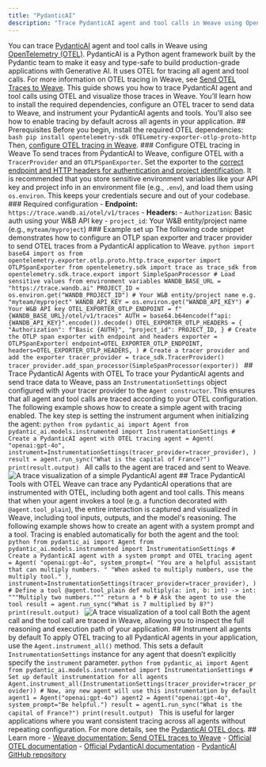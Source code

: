 ```yaml
---
title: "PydanticAI"
description: "Trace PydanticAI agent and tool calls in Weave using OpenTelemetry"
---
```

You can trace [PydanticAI](https://ai.pydantic.dev/) agent and tool calls in Weave using [OpenTelemetry (OTEL)](https://opentelemetry.io/). PydanticAI is a Python agent framework built by the Pydantic team to make it easy and type-safe to build production-grade applications with Generative AI. It uses OTEL for tracing all agent and tool calls. <Tip> For more information on OTEL tracing in Weave, see [Send OTEL Traces to Weave](../tracking/otel.mdx). </Tip> This guide shows you how to trace PydanticAI agent and tool calls using OTEL and visualize those traces in Weave. You’ll learn how to install the required dependencies, configure an OTEL tracer to send data to Weave, and instrument your PydanticAI agents and tools. You’ll also see how to enable tracing by default across all agents in your application. ## Prerequisites Before you begin, install the required OTEL dependencies: ```bash pip install opentelemetry-sdk OTELemetry-exporter-otlp-proto-http ``` Then, [configure OTEL tracing in Weave](#configure-otel-tracing-in-weave). ### Configure OTEL tracing in Weave To send traces from PydanticAI to Weave, configure OTEL with a `TracerProvider` and an `OTLPSpanExporter`. Set the exporter to the [correct endpoint and HTTP headers for authentication and project identification](#required-configuration). <Warning> It is recommended that you store sensitive environment variables like your API key and project info in an environment file (e.g., `.env`), and load them using `os.environ`. This keeps your credentials secure and out of your codebase. </Warning> ### Required configuration - **Endpoint:** `https://trace.wandb.ai/otel/v1/traces` - **Headers:** - `Authorization`: Basic auth using your W&B API key - `project_id`: Your W&B entity/project name (e.g., `myteam/myproject`) ### Example set up The following code snippet demonstrates how to configure an OTLP span exporter and tracer provider to send OTEL traces from a PydanticAI application to Weave. ```python import base64 import os from opentelemetry.exporter.otlp.proto.http.trace_exporter import OTLPSpanExporter from opentelemetry.sdk import trace as trace_sdk from opentelemetry.sdk.trace.export import SimpleSpanProcessor # Load sensitive values from environment variables WANDB_BASE_URL = "https://trace.wandb.ai" PROJECT_ID = os.environ.get("WANDB_PROJECT_ID") # Your W&B entity/project name e.g. "myteam/myproject" WANDB_API_KEY = os.environ.get("WANDB_API_KEY") # Your W&B API key OTEL_EXPORTER_OTLP_ENDPOINT = f"{WANDB_BASE_URL}/otel/v1/traces" AUTH = base64.b64encode(f"api:{WANDB_API_KEY}".encode()).decode() OTEL_EXPORTER_OTLP_HEADERS = { "Authorization": f"Basic {AUTH}", "project_id": PROJECT_ID, } # Create the OTLP span exporter with endpoint and headers exporter = OTLPSpanExporter( endpoint=OTEL_EXPORTER_OTLP_ENDPOINT, headers=OTEL_EXPORTER_OTLP_HEADERS, ) # Create a tracer provider and add the exporter tracer_provider = trace_sdk.TracerProvider() tracer_provider.add_span_processor(SimpleSpanProcessor(exporter)) ``` ## Trace PydanticAI Agents with OTEL To trace your PydanticAI agents and send trace data to Weave, pass an `InstrumentationSettings` object configured with your tracer provider to the `Agent constructor`. This ensures that all agent and tool calls are traced according to your OTEL configuration. The following example shows how to create a simple agent with tracing enabled. The key step is setting the instrument argument when initializing the agent: ```python from pydantic_ai import Agent from pydantic_ai.models.instrumented import InstrumentationSettings # Create a PydanticAI agent with OTEL tracing agent = Agent( "openai:gpt-4o", instrument=InstrumentationSettings(tracer_provider=tracer_provider), ) result = agent.run_sync("What is the capital of France?") print(result.output) ``` All calls to the agent are traced and sent to Weave. ![A trace visualization of a simple PydanticAI agent](./imgs/pydantic_ai/pydanticai_agent_trace.png) ## Trace PydanticAI Tools with OTEL Weave can trace any PydanticAI operations that are instrumented with OTEL, including both agent and tool calls. This means that when your agent invokes a tool (e.g. a function decorated with `@agent.tool_plain`), the entire interaction is captured and visualized in Weave, including tool inputs, outputs, and the model's reasoning. The following example shows how to create an agent with a system prompt and a tool. Tracing is enabled automatically for both the agent and the tool: ```python from pydantic_ai import Agent from pydantic_ai.models.instrumented import InstrumentationSettings # Create a PydanticAI agent with a system prompt and OTEL tracing agent = Agent( "openai:gpt-4o", system_prompt=( "You are a helpful assistant that can multiply numbers. " "When asked to multiply numbers, use the multiply tool." ), instrument=InstrumentationSettings(tracer_provider=tracer_provider), ) # Define a tool @agent.tool_plain def multiply(a: int, b: int) -> int: """Multiply two numbers.""" return a * b # Ask the agent to use the tool result = agent.run_sync("What is 7 multiplied by 8?") print(result.output) ``` ![A trace visualization of a tool call](./imgs/pydantic_ai/pydanticai_tool_call.png) Both the agent call and the tool call are traced in Weave, allowing you to inspect the full reasoning and execution path of your application. ## Instrument all agents by default To apply OTEL tracing to all PydanticAI agents in your application, use the `Agent.instrument_all()` method. This sets a default `InstrumentationSettings` instance for any agent that doesn’t explicitly specify the `instrument` parameter. ```python from pydantic_ai import Agent from pydantic_ai.models.instrumented import InstrumentationSettings # Set up default instrumentation for all agents Agent.instrument_all(InstrumentationSettings(tracer_provider=tracer_provider)) # Now, any new agent will use this instrumentation by default agent1 = Agent("openai:gpt-4o") agent2 = Agent("openai:gpt-4o", system_prompt="Be helpful.") result = agent1.run_sync("What is the capital of France?") print(result.output) ``` This is useful for larger applications where you want consistent tracing across all agents without repeating configuration. For more details, see the [PydanticAI OTEL docs](https://ai.pydantic.dev/logfire/#using-logfire). ## Learn more - [Weave documentation: Send OTEL traces to Weave](../tracking/otel.mdx) - [Official OTEL documentation](https://opentelemetry.io/) - [Official PydanticAI documentation](https://ai.pydantic.dev/) - [PydanticAI GitHub repository](https://github.com/pydantic/pydantic-ai)